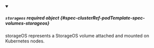 


<details className="config-field" data-expandable="true" open>
<summary>

##### `storageos` <span className="config-field-required" data-required="false">required</span> <span className="config-field-type">object</span> <span className="config-field-default"></span> <span className="config-field-enum"></span> {#spec-clusterRef-podTemplate-spec-volumes-storageos}

storageOS represents a StorageOS volume attached and mounted on Kubernetes nodes.

</summary>

<PartialStorageosreference />


</details>

